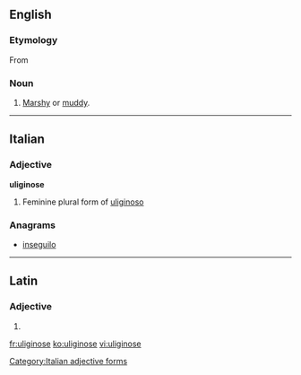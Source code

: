 ==English==

===Etymology===
From {{etyl|la}} {{term|uliginosus|ūlīginōsus|swampy, marshy|lang=la}}

===Noun===
{{en-noun}}

# [[marshy|Marshy]] or [[muddy]].

----

==Italian==

===Adjective===
'''uliginose''' {{f}}

# Feminine plural form of [[uliginoso]]

===Anagrams===
* [[inseguilo#Italian|inseguilo]]

[[Category:Italian adjective forms]]

----

==Latin==

===Adjective===
{{la-adj-form|ūlīginōse}}

# {{inflection of|uliginosus|ūlīginōsus|voc|m|s|lang=la}}

[[fr:uliginose]]
[[ko:uliginose]]
[[vi:uliginose]]